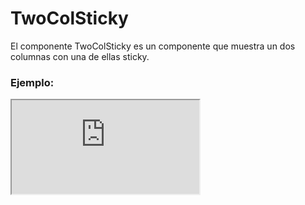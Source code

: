 
# TwoColSticky

El componente TwoColSticky es un componente que muestra un dos columnas con una de ellas sticky.

### Ejemplo:

<Iframe src="https://fenextjs-component-storybook.vercel.app/iframe.html?args=&id=user-user--index&viewMode=story" />

### Importación

Para importar el componente TwoColSticky, se puede hacer desde fenextjs o fenextjs-component

```tsx copy
import {
  TwoColSticky,
  TwoColStickyProps,
} from "fenextjs/cjs/component/TwoColSticky";
```

o

```tsx copy
import {
  TwoColSticky,
  TwoColStickyProps,
} from "fenextjs-component/cjs/TwoColSticky";
```

### Parámetros:

| Propiedad |             Tipo              | Requerido | Descripción                                                                         |
| --------- | :---------------------------: | :-------: | :---------------------------------------------------------------------------------- |
| user      | `Partial<UserInterfaceProps>` |    Sí     | Datos parciales del usuario (`Partial<UserInterfaceProps>`).                        |
| loader    |           `boolean`           |    No     | Indica si se debe mostrar un cargador mientras se carga la información del usuario. |

#### UserInterfaceProps

| Propiedad  |                        Tipo                         | Requerido | Descripción                                                                           |
| ---------- | :-------------------------------------------------: | :-------: | :------------------------------------------------------------------------------------ |
| status     |                  `UserStatusProps`                  |    Sí     | Estado del usuario. Puede ser VERIFY, NOVERIFY, BAN o PENDING.                        |
| id         |                      `string`                       |    Sí     | Identificador único del usuario.                                                      |
| token      |                      `string`                       |    Sí     | Token asociado al usuario.                                                            |
| name       |                      `string`                       |    Sí     | Nombre del usuario.                                                                   |
| img        |                   `ImgDataProps`                    |    Sí     | Datos de la imagen del usuario (`ImgDataProps`).                                      |
| role       |                   `UserRoleProps`                   |    Sí     | Rol del usuario. Puede ser ADMIN, CUSTOMER o BACKOFFICE.                              |
| phone      |                    `PhoneProps`                     |    No     | Datos del teléfono del usuario (`PhoneProps`).                                        |
| email      |                      `string`                       |    Sí     | Dirección de correo electrónico del usuario.                                          |
| stripe_id  |                      `string`                       |    No     | Identificador de Stripe asociado al usuario.                                          |
| dateCreate |                       `Date`                        |    Sí     | Fecha de creación del usuario.                                                        |
| verify     | `{ [id in UserTypeVerifyProps]: UserStatusProps; }` |    No     | Estado de verificación para diferentes tipos de verificación (`UserTypeVerifyProps`). |

### Storybook

Para ver el storybook del componente lo puede hacer con este [link](https://fenextjs-component-storybook.vercel.app/?path=/story/user-user--index)

### Usos

- Uso básico del componente TwoColSticky

```tsx copy
<TwoColSticky />
```
